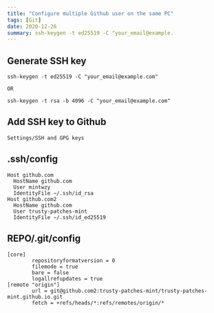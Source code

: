 ```yaml
---
title: "Configure multiple Github user on the same PC"
tags: [Git]
date: 2020-12-26
summary: ssh-keygen -t ed25519 -C "your_email@example.
---
```


## Generate SSH key

```
ssh-keygen -t ed25519 -C "your_email@example.com"

OR

ssh-keygen -t rsa -b 4096 -C "your_email@example.com"
```

## Add SSH key to Github

```
Settings/SSH and GPG keys
```

## .ssh/config

```shell
Host github.com
  HostName github.com
  User mintwzy
  IdentityFile ~/.ssh/id_rsa
Host github.com2
  HostName github.com
  User trusty-patches-mint
  IdentityFile ~/.ssh/id_ed25519
```

## REPO/.git/config

```shell
[core]
        repositoryformatversion = 0
        filemode = true
        bare = false
        logallrefupdates = true
[remote "origin"]
        url = git@github.com2:trusty-patches-mint/trusty-patches-mint.github.io.git
        fetch = +refs/heads/*:refs/remotes/origin/*
```